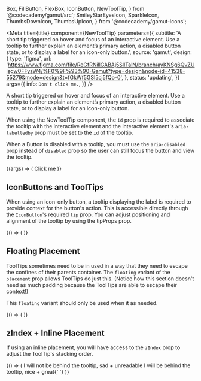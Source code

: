   Box,
  FillButton,
  FlexBox,
  IconButton,
  NewToolTip,
} from '@codecademy/gamut/src';
  SmileyStarEyesIcon,
  SparkleIcon,
  ThumbsDownIcon,
  ThumbsUpIcon,
} from '@codecademy/gamut-icons';

<Meta
  title={title}
  component={NewToolTip}
  parameters={{
    subtitle:
      'A short tip triggered on hover and focus of an interactive element. Use a tooltip to further explain an element’s primary action, a disabled button state, or to display a label for an icon-only button.',
    source: 'gamut',
    design: {
      type: 'figma',
      url:
        'https://www.figma.com/file/ReGfRNillGABAj5SlITalN/branch/ayKNSg6QvZUjsgw0FFysW4/%F0%9F%93%90-Gamut?type=design&node-id=41538-55279&mode=design&t=fGkWf5GSl5cj5fQo-0',
    },
    status: 'updating',
  }}
  args={{
    info: `Don't click me.`,
  }}
/>

A short tip triggered on hover and focus of an interactive element. Use a tooltip to further explain an element’s primary action, a disabled button state, or to display a label for an icon-only button.

When using the NewToolTip component, the `id` prop is required to associate the tooltip with the interactive element and the interactive element's `aria-labelledby` prop must be set to the `id` of the tooltip.

When a Button is disabled with a tooltip, you must use the `aria-disabled` prop instead of `disabled` prop so the user can still focus the button and view the tooltip.

<Canvas>
  <Story name="NewToolTip">
    {(args) => (
      <FlexBox center py={64} m={24}>
        <NewToolTip id="fill-id" {...args}>
          <FillButton
            aria-labelledby="fill-id"
            aria-disabled
            icon={SparkleIcon}
          >
            Click me
          </FillButton>
        </NewToolTip>
      </FlexBox>
    )}
  </Story>
</Canvas>

<PropsTable story="NewToolTip" />

## IconButtons and ToolTips

When using an icon-only button, a tooltip displaying the label is required to provide context for the button's action. This is accessible directly through the `IconButton`'s required `tip` prop. You can adjust positioning and alignment of the tooltip by using the tipProps prop.

<Canvas>
  <Story name="InfoButton Tooltip ">
    {() => (
      <FlexBox center py={64} m={24}>
        <IconButton
          tip="Beautify"
          icon={SparkleIcon}
          tipProps={{ alignment: 'bottom-center' }}
        />
      </FlexBox>
    )}
  </Story>
</Canvas>

## Floating Placement

ToolTips sometimes need to be in used in a way that they need to escape the confines of their parents container. The `floating` variant of the `placement` prop allows ToolTips do just this. (Notice how this section doesn't need as much padding because the ToolTips are able to escape their context!)

This `floating` variant should only be used when it as needed.

<Canvas>
  <Story name="Floating Placement ToolTip">
    {() => (
      <IconButton
        tip="I am floating, spooky"
        icon={SmileyStarEyesIcon}
        tipProps={{ alignment: 'bottom-center', placement: 'floating' }}
      />
    )}
  </Story>
</Canvas>

## zIndex + Inline Placement

If using an inline placement, you will have access to the `zIndex` prop to adjust the ToolTip's stacking order.

<Canvas>
  <Story name="Inline Placement ToolTip">
    {() => (
      <FlexBox center flexDirection="column" py={64} m={24}>
        <IconButton
          tip="I am inline, cool"
          icon={ThumbsDownIcon}
          tipProps={{ alignment: 'bottom-center' }}
        />
        <Box bg="paleBlue" zIndex={3}>
          I will not be behind the tooltip, sad + unreadable
        </Box>
        <IconButton
          tip="I am inline, cool"
          icon={ThumbsUpIcon}
          tipProps={{ alignment: 'bottom-center', zIndex: 5 }}
        />
        <Box bg="paleBlue" zIndex={3}>
          I will be behind the tooltip, nice + great{' '}
        </Box>
      </FlexBox>
    )}
  </Story>
</Canvas>
